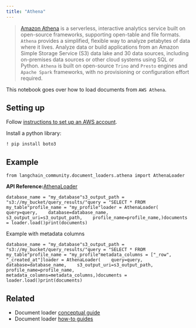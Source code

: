 ```yaml
---
title: "Athena"
---
```


> [Amazon Athena](https://aws.amazon.com/athena/) is a serverless, interactive analytics service built on open-source frameworks, supporting open-table and file formats. `Athena` provides a simplified, flexible way to analyze petabytes of data where it lives. Analyze data or build applications from an Amazon Simple Storage Service (S3) data lake and 30 data sources, including on-premises data sources or other cloud systems using SQL or Python. `Athena` is built on open-source `Trino` and `Presto` engines and `Apache Spark` frameworks, with no provisioning or configuration effort required.

This notebook goes over how to load documents from `AWS Athena`.

## Setting up

Follow [instructions to set up an AWS account](https://docs.aws.amazon.com/athena/latest/ug/setting-up.html).

Install a python library:

```
! pip install boto3
```

## Example

```
from langchain_community.document_loaders.athena import AthenaLoader
```

**API Reference:**[AthenaLoader](https://python.langchain.com/api_reference/community/document_loaders/langchain_community.document_loaders.athena.AthenaLoader.html)

```
database_name = "my_database"s3_output_path = "s3://my_bucket/query_results/"query = "SELECT * FROM my_table"profile_name = "my_profile"loader = AthenaLoader(    query=query,    database=database_name,    s3_output_uri=s3_output_path,    profile_name=profile_name,)documents = loader.load()print(documents)
```

Example with metadata columns

```
database_name = "my_database"s3_output_path = "s3://my_bucket/query_results/"query = "SELECT * FROM my_table"profile_name = "my_profile"metadata_columns = ["_row", "_created_at"]loader = AthenaLoader(    query=query,    database=database_name,    s3_output_uri=s3_output_path,    profile_name=profile_name,    metadata_columns=metadata_columns,)documents = loader.load()print(documents)
```

## Related

* Document loader [conceptual guide](/oss/concepts/document_loaders)
* Document loader [how-to guides](/oss/how_to/#document-loaders)
